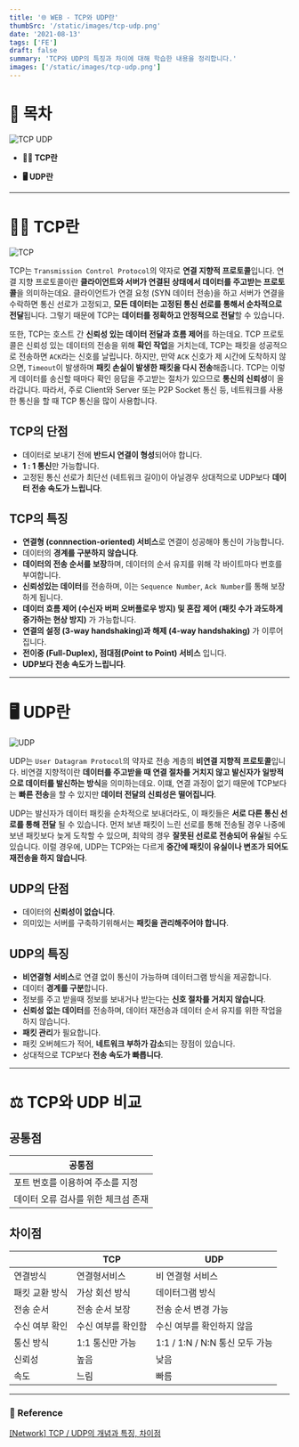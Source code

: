 ```yaml
---
title: '🌐 WEB - TCP와 UDP란'
thumbSrc: '/static/images/tcp-udp.png'
date: '2021-08-13'
tags: ['FE']
draft: false
summary: 'TCP와 UDP의 특징과 차이에 대해 학습한 내용을 정리합니다.'
images: ['/static/images/tcp-udp.png']
---
```


# 📌 목차

![TCP UDP](/static/images/tcp-udp.png)

- **💁🏻 TCP란**

- **🖥️ UDP란**

---

# 💁🏻 TCP란

![TCP](/static/images/tcp.png)

TCP는 `Transmission Control Protocol`의 약자로 **연결 지향적 프로토콜**입니다. 연결 지향 프로토콜이란 **클라이언트와 서버가 연결된 상태에서 데이터를 주고받는 프로토콜**을 의미하는데요. 클라이언트가 연결 요청 (SYN 데이터 전송)을 하고 서버가 연결을 수락하면 통신 선로가 고정되고, **모든 데이터는 고정된 통신 선로를 통해서 순차적으로 전달**됩니다. 그렇기 때문에 TCP는 **데이터를 정확하고 안정적으로 전달**할 수 있습니다.

또한, TCP는 호스트 간 **신뢰성 있는 데이터 전달과 흐름 제어**를 하는데요. TCP 프로토콜은 신뢰성 있는 데이터의 전송을 위해 **확인 작업**을 거치는데, TCP는 패킷을 성공적으로 전송하면 `ACK`라는 신호를 날립니다. 하지만, 만약 `ACK` 신호가 제 시간에 도착하지 않으면, `Timeout`이 발생하며 **패킷 손실이 발생한 패킷을 다시 전송**해줍니다. TCP는 이렇게 데이터를 송신할 때마다 확인 응답을 주고받는 절차가 있으므로 **통신의 신뢰성**이 올라갑니다. 따라서, 주로 Client와 Server 또는 P2P Socket 통신 등, 네트워크를 사용한 통신을 할 때 TCP 통신을 많이 사용합니다.

## TCP의 단점

- 데이터로 보내기 전에 **반드시 연결이 형성**되어야 합니다.
- **1 : 1 통신**만 가능합니다.
- 고정된 통신 선로가 최단선 (네트워크 길이)이 아닐경우 상대적으로 UDP보다 **데이터 전송 속도가 느립니다**.

## TCP의 특징

- **연결형 (connnection-oriented) 서비스**로 연결이 성공해야 통신이 가능합니다.
- 데이터의 **경계를 구분하지 않습니다**.
- **데이터의 전송 순서를 보장**하며, 데이터의 순서 유지를 위해 각 바이트마다 번호를 부여합니다.
- **신뢰성있는 데이터**를 전송하며, 이는 `Sequence Number`, `Ack Number`를 통해 보장하게 됩니다.
- **데이터 흐름 제어 (수신자 버퍼 오버플로우 방지) 및 혼잡 제어 (패킷 수가 과도하게 증가하는 현상 방지)** 가 가능합니다.
- **연결의 설정 (3-way handshaking)과 해제 (4-way handshaking)** 가 이루어집니다.
- **전이중 (Full-Duplex), 점대점(Point to Point) 서비스** 입니다.
- **UDP보다 전송 속도가 느립니다**.

---

# 🖥️ UDP란

![UDP](/static/images/udp.png)

UDP는 `User Datagram Protocol`의 약자로 전송 계층의 **비연결 지향적 프로토콜**입니다. 비연결 지향적이란 **데이터를 주고받을 때 연결 절차를 거치지 않고 발신자가 일방적으로 데이터를 발신하는 방식**을 의미하는데요. 이떄, 연결 과정이 없기 때문에 TCP보다는 **빠른 전송**을 할 수 있지만 **데이터 전달의 신뢰성은 떨어집니다**.

UDP는 발신자가 데이터 패킷을 순차적으로 보내더라도, 이 패킷들은 **서로 다른 통신 선로를 통해 전달** 될 수 있습니다. 먼저 보낸 패킷이 느린 선로를 통해 전송될 경우 나중에 보낸 패킷보다 늦게 도착할 수 있으며, 최악의 경우 **잘못된 선로로 전송되어 유실**될 수도 있습니다. 이럴 경우에, UDP는 TCP와는 다르게 **중간에 패킷이 유실이나 변조가 되어도 재전송을 하지 않습니다**.

## UDP의 단점

- 데이터의 **신뢰성이 없습니다**.
- 의미있는 서버를 구축하기위해서는 **패킷을 관리해주어야 합니다**.

## UDP의 특징

- **비연결형 서비스**로 연결 없이 통신이 가능하며 데이터그램 방식을 제공합니다.
- 데이터 **경계를 구분**합니다.
- 정보를 주고 받을때 정보를 보내거나 받는다는 **신호 절차를 거치지 않습니다**.
- **신뢰성 없는 데이터**를 전송하며, 데이터 재전송과 데이터 순서 유지를 위한 작업을 하지 않습니다.
- **패킷 관리**가 필요합니다.
- 패킷 오버헤드가 적어, **네트워크 부하가 감소**되는 장점이 있습니다.
- 상대적으로 TCP보다 **전송 속도가 빠릅니다**.

---

# ⚖️ TCP와 UDP 비교

## 공통점

| 공통점                              |
| ----------------------------------- |
| 포트 번호를 이용하여 주소를 지정    |
| 데이터 오류 검사를 위한 체크섬 존재 |

## 차이점

|                | TCP                | UDP                            |
| -------------- | ------------------ | ------------------------------ |
| 연결방식       | 연결형서비스       | 비 연결형 서비스               |
| 패킷 교환 방식 | 가상 회선 방식     | 데이터그램 방식                |
| 전송 순서      | 전송 순서 보장     | 전송 순서 변경 가능            |
| 수신 여부 확인 | 수신 여부를 확인함 | 수신 여부를 확인하지 않음      |
| 통신 방식      | 1:1 통신만 가능    | 1:1 / 1:N / N:N 통신 모두 가능 |
| 신뢰성         | 높음               | 낮음                           |
| 속도           | 느림               | 빠름                           |

---

### 🔗 Reference

[[Network] TCP / UDP의 개념과 특징, 차이점](https://coding-factory.tistory.com/614)
